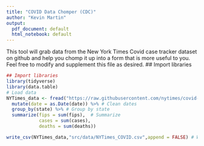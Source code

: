 ```yaml
---
title: "COVID Data Chomper (CDC)"
author: "Kevin Martin"
output:
  pdf_document: default
  html_notebook: default
---
```

This tool will grab data from the New York Times Covid case tracker dataset on github and help you chomp it up into a form that is more useful to you. Feel free to modify and supplement this file as desired. 
## Import libraries
```r
## Import libraries
library(tidyverse)
library(data.table)
# Load data
NYTimes_data <- fread("https://raw.githubusercontent.com/nytimes/covid-19-data/master/us-states.csv") %>%
  mutate(date = as.Date(date)) %>% # Clean dates
  group_by(state) %>% # Group by state
  summarize(fips = sum(fips),  # Summarize
            cases = sum(cases),
            deaths = sum(deaths))

write_csv(NYTimes_data,"src/data/NYTimes_COVID.csv",append = FALSE) # Write to disk
```